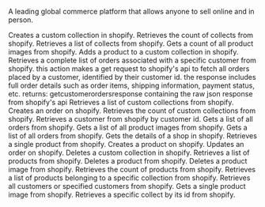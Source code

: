 A leading global commerce platform that allows anyone to sell online
    and in person.

<Accordion title="Create Custom Collection">
Creates a custom collection in shopify.
</Accordion>

<Accordion title="Get Collects Count">
Retrieves the count of collects from shopify.
</Accordion>

<Accordion title="Get Collects">
Retrieves a list of collects from shopify.
</Accordion>

<Accordion title="Count Product Images">
Gets a count of all product images from shopify.
</Accordion>

<Accordion title="Add Product to Collection">
Adds a product to a custom collection in shopify.
</Accordion>

<Accordion title="Get Customer Orders">
Retrieves a complete list of orders associated with a specific customer from shopify. this action makes a get request to shopify's api to fetch all orders placed by a customer, identified by their customer id. the response includes full order details such as order items, shipping information, payment status, etc. returns: getcustomerordersresponse containing the raw json response from shopify's api
</Accordion>

<Accordion title="Get Custom Collections">
Retrieves a list of custom collections from shopify.
</Accordion>

<Accordion title="Create Order">
Creates an order on shopify.
</Accordion>

<Accordion title="Get Custom Collections Count">
Retrieves the count of custom collections from shopify.
</Accordion>

<Accordion title="Get Customer">
Retrieves a customer from shopify by customer id.
</Accordion>

<Accordion title="Get Orders by id">
Gets a list of all orders from shopify.
</Accordion>

<Accordion title="Get Product Images">
Gets a list of all product images from shopify.
</Accordion>

<Accordion title="Get Order List">
Gets a list of all orders from shopify.
</Accordion>

<Accordion title="Get Shop Details">
Gets the details of a shop in shopify.
</Accordion>

<Accordion title="Get Product">
Retrieves a single product from shopify.
</Accordion>

<Accordion title="Create Product">
Creates a product on shopify.
</Accordion>

<Accordion title="Update Order">
Updates an order on shopify.
</Accordion>

<Accordion title="Delete Custom Collection">
Deletes a custom collection in shopify.
</Accordion>

<Accordion title="Get Products">
Retrieves a list of products from shopify.
</Accordion>

<Accordion title="Delete Product">
Deletes a product from shopify.
</Accordion>

<Accordion title="Delete Product Image">
Deletes a product image from shopify.
</Accordion>

<Accordion title="Get Products Count">
Retrieves the count of products from shopify.
</Accordion>

<Accordion title="Get Products In Collection">
Retrieves a list of products belonging to a specific collection from shopify.
</Accordion>

<Accordion title="Get All Customers">
Retrieves all customers or specified customers from shopify.
</Accordion>

<Accordion title="Get Product Image">
Gets a single product image from shopify.
</Accordion>

<Accordion title="Get Collect By ID">
Retrieves a specific collect by its id from shopify.
</Accordion>

